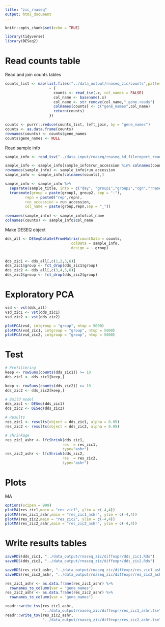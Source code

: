 ```yaml
---
title: "zic_rnaseq"
output: html_document
---
```


```r
knitr::opts_chunk$set(echo = TRUE)
```

```r
library(tidyverse)
library(DESeq2)
```

# Read counts table

Read and join counts tables
```r
counts_list <- map(list.files("../data_output/rnaseq_zic/counts",pattern = "_gene.reads", full.names = TRUE),
                    ~ {
                      counts <- read_tsv(.x, col_names = FALSE)
                      col_name <- basename(.x)
                      col_name <- str_remove(col_name,"_gene.reads")
                      colnames(counts) <- c("gene_names",col_name)
                      return(counts)
                    })

counts <- purrr::reduce(counts_list, left_join, by = "gene_names")
counts <- as.data.frame(counts)
rownames(counts) <- counts$gene_names
counts$gene_names <- NULL

```

Read sample info
```r
sample_info <- read_tsv("../data_input/rnaseq/rnaseq_kd_filereport_read_run_PRJNA259371_tsv.txt")

sample_info <- sample_info[sample_info$run_accession %in% colnames(counts),]
rownames(sample_info) <- sample_info$run_accession
sample_info <- sample_info[colnames(counts),]

sample_info <- sample_info %>%
  separate(sample_title, into = c("day", "group1","group2","cgn","rnaseq","rep","rep2","repn") ) %>%
  transmute(group = paste(group1, group2, sep = "-"),
         repn = paste0("rep",repn),
         run_accession = run_accession,
         col_name = paste(group,repn,sep = "_"))
  
rownames(sample_info) <- sample_info$col_name
colnames(counts) <- sample_info$col_name

```

Make DESEQ object
```r
dds_all <- DESeqDataSetFromMatrix(countData = counts,
                              colData = sample_info,
                              design = ~ group)


dds_zic1 <- dds_all[,c(1,2,5,6)]
dds_zic1$group <- fct_drop(dds_zic1$group)
dds_zic2 <- dds_all[,c(3,4,5,6)]
dds_zic2$group <- fct_drop(dds_zic2$group)
```

# Exploratory PCA
```r
vsd <- vst(dds_all)
vsd_zic1 <- vst(dds_zic1)
vsd_zic2 <- vst(dds_zic2)

```

```r
plotPCA(vsd, intgroup = "group", ntop = 5000)
plotPCA(vsd_zic1, intgroup = "group", ntop = 5000)
plotPCA(vsd_zic2, intgroup = "group", ntop = 5000)

```

# Test
```r
# Prefiltering
keep <- rowSums(counts(dds_zic1)) >= 10
dds_zic1 <- dds_zic1[keep,]

keep <- rowSums(counts(dds_zic2)) >= 10
dds_zic2 <- dds_zic2[keep,]

# Build model
dds_zic1 <- DESeq(dds_zic1)
dds_zic2 <- DESeq(dds_zic2)

# Results 
res_zic1 <- results(object = dds_zic1, alpha = 0.05)
res_zic2 <- results(object = dds_zic2, alpha = 0.05)

# Shrinkage
res_zic1_ashr <- lfcShrink(dds_zic1,
                          res  = res_zic1,
                          type="ashr")
res_zic2_ashr <- lfcShrink(dds_zic2,
                          res  = res_zic2,
                          type="ashr")

```



# Plots
MA
```r
options(scipen = 999)
plotMA(res_zic1,main = "res_zic1", ylim = c(-4,4))
plotMA(res_zic1_ashr,main = "res_zic1_ashr", ylim = c(-4,4))
plotMA(res_zic2,main = "res_zic2", ylim = c(-4,4))
plotMA(res_zic2_ashr,main = "res_zic2_ashr", ylim = c(-4,4))

```


# Write results tables

```r
saveRDS(dds_zic1, "../data_output/rnaseq_zic/diffexpr/dds_zic1.Rds")
saveRDS(dds_zic2, "../data_output/rnaseq_zic/diffexpr/dds_zic2.Rds")

saveRDS(res_zic1_ashr, "../data_output/rnaseq_zic/diffexpr/res_zic1_ashr.Rds")
saveRDS(res_zic2_ashr, "../data_output/rnaseq_zic/diffexpr/res_zic2_ashr.Rds")

res_zic1_ashr <- as.data.frame(res_zic1_ashr) %>%
  rownames_to_column(var = "gene_names")
res_zic2_ashr <- as.data.frame(res_zic2_ashr) %>%
  rownames_to_column(var = "gene_names")

readr::write_tsv(res_zic1_ashr,
                 "../data_output/rnaseq_zic/diffexpr/res_zic1_ashr.tsv")
readr::write_tsv(res_zic2_ashr,
                 "../data_output/rnaseq_zic/diffexpr/res_zic2_ashr.tsv")

```


